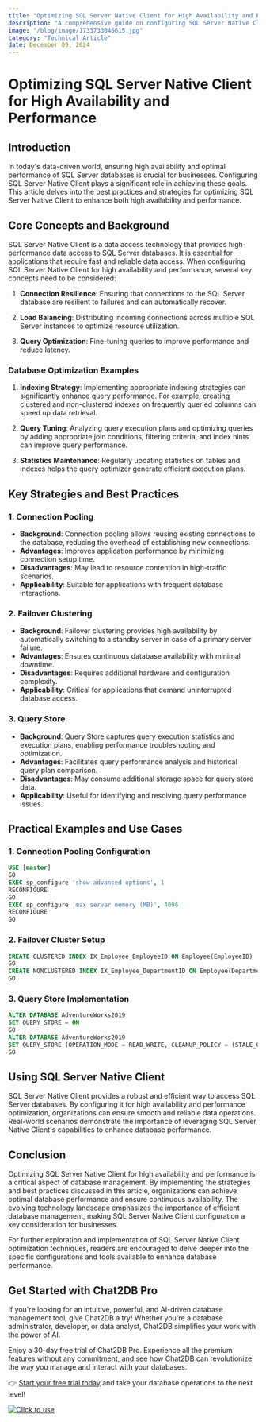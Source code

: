 ```yaml
---
title: "Optimizing SQL Server Native Client for High Availability and Performance"
description: "A comprehensive guide on configuring SQL Server Native Client for high availability and performance optimization."
image: "/blog/image/1733733046615.jpg"
category: "Technical Article"
date: December 09, 2024
---
```


# Optimizing SQL Server Native Client for High Availability and Performance


<Authors date="December 09, 2024">
  <Author name="Ethan Clarke" link="https://chat2db.ai" />
</Authors>

## Introduction

In today's data-driven world, ensuring high availability and optimal performance of SQL Server databases is crucial for businesses. Configuring SQL Server Native Client plays a significant role in achieving these goals. This article delves into the best practices and strategies for optimizing SQL Server Native Client to enhance both high availability and performance.

## Core Concepts and Background

SQL Server Native Client is a data access technology that provides high-performance data access to SQL Server databases. It is essential for applications that require fast and reliable data access. When configuring SQL Server Native Client for high availability and performance, several key concepts need to be considered:

1. **Connection Resilience**: Ensuring that connections to the SQL Server database are resilient to failures and can automatically recover.

2. **Load Balancing**: Distributing incoming connections across multiple SQL Server instances to optimize resource utilization.

3. **Query Optimization**: Fine-tuning queries to improve performance and reduce latency.

### Database Optimization Examples

1. **Indexing Strategy**: Implementing appropriate indexing strategies can significantly enhance query performance. For example, creating clustered and non-clustered indexes on frequently queried columns can speed up data retrieval.

2. **Query Tuning**: Analyzing query execution plans and optimizing queries by adding appropriate join conditions, filtering criteria, and index hints can improve query performance.

3. **Statistics Maintenance**: Regularly updating statistics on tables and indexes helps the query optimizer generate efficient execution plans.

## Key Strategies and Best Practices

### 1. Connection Pooling

- **Background**: Connection pooling allows reusing existing connections to the database, reducing the overhead of establishing new connections.
- **Advantages**: Improves application performance by minimizing connection setup time.
- **Disadvantages**: May lead to resource contention in high-traffic scenarios.
- **Applicability**: Suitable for applications with frequent database interactions.

### 2. Failover Clustering

- **Background**: Failover clustering provides high availability by automatically switching to a standby server in case of a primary server failure.
- **Advantages**: Ensures continuous database availability with minimal downtime.
- **Disadvantages**: Requires additional hardware and configuration complexity.
- **Applicability**: Critical for applications that demand uninterrupted database access.

### 3. Query Store

- **Background**: Query Store captures query execution statistics and execution plans, enabling performance troubleshooting and optimization.
- **Advantages**: Facilitates query performance analysis and historical query plan comparison.
- **Disadvantages**: May consume additional storage space for query store data.
- **Applicability**: Useful for identifying and resolving query performance issues.

## Practical Examples and Use Cases

### 1. Connection Pooling Configuration

```sql
USE [master]
GO
EXEC sp_configure 'show advanced options', 1
RECONFIGURE
GO
EXEC sp_configure 'max server memory (MB)', 4096
RECONFIGURE
GO
```

### 2. Failover Cluster Setup

```sql
CREATE CLUSTERED INDEX IX_Employee_EmployeeID ON Employee(EmployeeID)
GO
CREATE NONCLUSTERED INDEX IX_Employee_DepartmentID ON Employee(DepartmentID)
GO
```

### 3. Query Store Implementation

```sql
ALTER DATABASE AdventureWorks2019
SET QUERY_STORE = ON
GO
ALTER DATABASE AdventureWorks2019
SET QUERY_STORE (OPERATION_MODE = READ_WRITE, CLEANUP_POLICY = (STALE_QUERY_THRESHOLD_DAYS = 30))
GO
```

## Using SQL Server Native Client

SQL Server Native Client provides a robust and efficient way to access SQL Server databases. By configuring it for high availability and performance optimization, organizations can ensure smooth and reliable data operations. Real-world scenarios demonstrate the importance of leveraging SQL Server Native Client's capabilities to enhance database performance.

## Conclusion

Optimizing SQL Server Native Client for high availability and performance is a critical aspect of database management. By implementing the strategies and best practices discussed in this article, organizations can achieve optimal database performance and ensure continuous availability. The evolving technology landscape emphasizes the importance of efficient database management, making SQL Server Native Client configuration a key consideration for businesses.

For further exploration and implementation of SQL Server Native Client optimization techniques, readers are encouraged to delve deeper into the specific configurations and tools available to enhance database performance.

## Get Started with Chat2DB Pro

If you're looking for an intuitive, powerful, and AI-driven database management tool, give Chat2DB a try! Whether you're a database administrator, developer, or data analyst, Chat2DB simplifies your work with the power of AI.

Enjoy a 30-day free trial of Chat2DB Pro. Experience all the premium features without any commitment, and see how Chat2DB can revolutionize the way you manage and interact with your databases.

👉 [Start your free trial today](https://chat2db.ai/pricing) and take your database operations to the next level!


[![Click to use](/image/blog/bg/chat2db.jpg)](https://chat2db.ai/)
